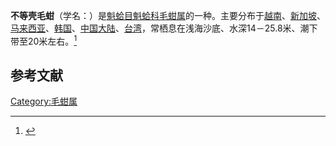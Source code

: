 {{Speciesbox
| name = 不等壳毛蚶
| image = Scapharca inaequivalvis IMG 5449 Beijing Museum of Natural History - Natural History Museum of Guangxi.jpg
| image_width = 
| genus = Scapharca
| species = inaequivalvis
| authority = (Bruguiere, 1789)
}}
'''不等壳毛蚶'''（学名：''{{lang|la|Scapharca inaequivalvis}}''）是[[魁蛤目|魁蛤目]][[魁蛤科|魁蛤科]][[毛蚶属|毛蚶属]]的一种。主要分布于[[越南|越南]]、[[新加坡|新加坡]]、[[马来西亚|马来西亚]]、[[韩国|韩国]]、[[中国大陆|中国大陆]]、[[台湾|台湾]]，常栖息在浅海沙底、水深14－25.8米、潮下带至20米左右。<ref>{{cite web|url=http://shell.sinica.edu.tw/chinese/shellbase_detail.php?science_no=2178|title=国际贝库：不等壳毛蚶|publisher=台湾贝类资料库|accessdate=2009-08-11|archive-date=2017-01-31|archive-url=https://web.archive.org/web/20170131193140/http://shell.sinica.edu.tw/chinese/shellbase_detail.php?science_no=2178}}</ref>

== 参考文献 ==
{{reflist|2}}
{{Taxonbar|from=Q13368069}}

[[Category:毛蚶属|Category:毛蚶属]]
